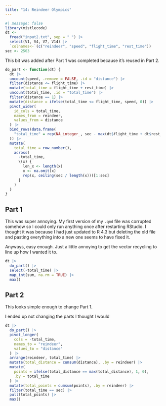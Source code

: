```yaml
---
title: "14: Reindeer Olympics"
---
```


```r
#| message: false
library(mistlecode)
dt <- 
  fread("input2.txt", sep = " ") |>
  select(V1, V4, V7, V14) |>
  `colnames<-`(c("reindeer", "speed", "flight_time", "rest_time"))
sec <- 2503
```

This bit was added after Part 1 was completed because it's reused in Part 2.

```r
do_part <- function(dt) {
  dt |>
  uncount(speed, .remove = FALSE, .id = "distance") |>
  filter(distance <= flight_time) |>
  mutate(total_time = flight_time + rest_time) |>
  uncount(total_time, .id = "total_time") |>
  filter(distance == 1) |>
  mutate(distance = ifelse(total_time <= flight_time, speed, 0)) |>
  pivot_wider(
    id_cols = total_time,
    names_from = reindeer,
    values_from = distance
  ) |>
  bind_rows(data.frame(
    "total_time" = rep(NA_integer_, sec - max(dt$flight_time + dt$rest_time))
  )) |>
  mutate(
    total_time = row_number(),
    across(
      -total_time, 
      \(x) {
        len_x <- length(x)
        x <- na.omit(x)
        rep(x, ceiling(sec / length(x)))[1:sec]
      }
    )
  )
}
```


## Part 1

This was super annoying. My first version of my `.qmd` file was corrupted
somehow so I could only run anything once after restarting RStudio. I thought it
was because I had just updated to R 4.3 but deleting the old file and pasting
everything into a new one seems to have fixed it.

Anyways, easy enough. Just a little annoying to get the vector recycling to line
up how I wanted it to.

```r
dt |>
  do_part() |>
  select(-total_time) |>
  map_int(sum, na.rm = TRUE) |>
  max()
```

## Part 2

This looks simple enough to change Part 1.

I ended up not changing the parts I thought I would

```r
dt |>
  do_part() |>
  pivot_longer(
    cols = -total_time,
    names_to = "reindeer",
    values_to = "distance"
  ) |>
  arrange(reindeer, total_time) |>
  mutate(total_distance = cumsum(distance), .by = reindeer) |>
  mutate(
    points = ifelse(total_distance == max(total_distance), 1, 0), 
    .by = total_time
  ) |>
  mutate(total_points = cumsum(points), .by = reindeer) |>
  filter(total_time == sec) |>
  pull(total_points) |>
  max()
```

